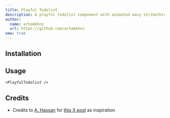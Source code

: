 ```yaml
---
title: Playful Todolist
description: A playful todolist component with animated wavy strikethroughs for each completed task.
author:
  name: arhamkhnz
  url: https://github.com/arhamkhnz
new: true
---
```


<ComponentPreview name="playful-todolist-demo" />

## Installation

<ComponentInstallation name="playful-todolist" />

## Usage

```tsx
<PlayfulTodolist />
```

## Credits

- Credits to [A. Hassan](https://x.com/azhassan_) for [this X post](https://x.com/azhassan_/status/1927027648066207791) as inspiration
